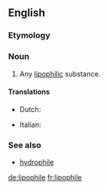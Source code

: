 ==English==

===Etymology===
{{confix|lipo|phile}}

===Noun===
{{en-noun}}

# {{chemistry}} Any [[lipophilic]] substance.

====Translations====
{{trans-top|lipophilic substance}}
* Dutch: {{t-|nl|lipofiel}}
{{trans-mid}}
* Italian: {{t-|it|lipofila|f}}
{{trans-bottom}}

===See also===
* [[hydrophile]]

[[de:lipophile]]
[[fr:lipophile]]